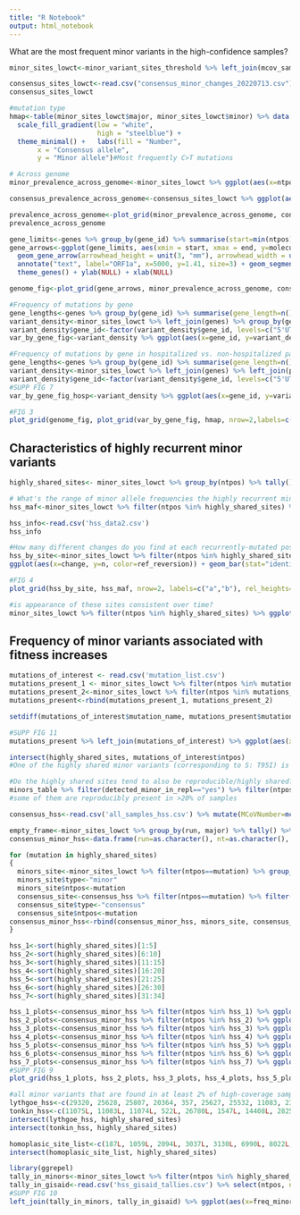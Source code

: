 ```yaml
---
title: "R Notebook"
output: html_notebook
---
```


What are the most frequent minor variants in the high-confidence samples?
```r
minor_sites_lowct<-minor_variant_sites_threshold %>% left_join(mcov_samples_filtered) %>% filter(INSTRUMENT_RESULT<26) 

consensus_sites_lowct<-read.csv("consensus_minor_changes_20220713.csv") %>% mutate(MCoVNumber=mcov_reformat(name)) %>% filter(MCoVNumber %in% p$MCoVNumber) %>% filter(major!=refnt)
consensus_sites_lowct
```
```r
#mutation type
hmap<-table(minor_sites_lowct$major, minor_sites_lowct$minor) %>% data.frame() %>% ggplot(aes(x=Var1, y=Var2, fill=Freq)) + geom_tile(colour = "black") + # grid color
  scale_fill_gradient(low = "white",
                      high = "steelblue") +
  theme_minimal() +   labs(fill = "Number",
       x = "Consensus allele",
       y = "Minor allele")#Most frequently C>T mutations
```

```r
# Across genome
minor_prevalence_across_genome<-minor_sites_lowct %>% ggplot(aes(x=ntpos)) + geom_bar(fill="black", color="black") + theme_bw() + geom_hline(yintercept = nrow(p)*0.02, linetype="dotted") + xlab("Nucleotide position") + ylab("No. samples w/minor variant at site") + annotate("rect", xmin=27894, xmax=28295, ymin=0, ymax=Inf, alpha=0.2, fill="#85D4E3") + annotate("rect", xmin=28274, xmax=29533, ymin=0, ymax=Inf, alpha=0.2, fill="#F4B5BD") + annotate("rect", xmin=21563, xmax=25384, ymin=0, ymax=Inf, alpha=0.2, fill="#FAD77B") + xlim(0,29903)

consensus_prevalence_across_genome<-consensus_sites_lowct %>% ggplot(aes(x=ntpos)) + geom_bar(fill="black", color="black") + theme_bw() + geom_hline(yintercept = nrow(p)*0.02, linetype="dotted") + xlab("Nucleotide position") + ylab("No. samples w/consensus variant at site") + annotate("rect", xmin=27894, xmax=28295, ymin=0, ymax=Inf, alpha=0.2, fill="#85D4E3") + annotate("rect", xmin=28274, xmax=29533, ymin=0, ymax=Inf, alpha=0.2, fill="#F4B5BD") + annotate("rect", xmin=21563, xmax=25384, ymin=0, ymax=Inf, alpha=0.2, fill="#FAD77B") + xlim(0,29903)

prevalence_across_genome<-plot_grid(minor_prevalence_across_genome, consensus_prevalence_across_genome, nrow=2, axis="bltr")
prevalence_across_genome
```

```r
gene_limits<-genes %>% group_by(gene_id) %>% summarise(start=min(ntpos), end=max(ntpos)) %>% filter(gene_id!="") %>% mutate(molecule="")
gene_arrows<-ggplot(gene_limits, aes(xmin = start, xmax = end, y=molecule, label = gene_id)) +
  geom_gene_arrow(arrowhead_height = unit(3, "mm"), arrowhead_width = unit(1, "mm")) + geom_gene_label() + geom_segment(aes(x=266,y=1.5,xend=13468,yend=1.5), size=0.2) + xlim(0,29903) +
  annotate("text", label="ORF1a", x=5000, y=1.41, size=3) + geom_segment(aes(x=13468,y=1.4,xend=21555,yend=1.4), size=0.2) + annotate("text", label="ORF1b", x=18000, y=1.31, size=3) +
  theme_genes() + ylab(NULL) + xlab(NULL) 
```

```r
genome_fig<-plot_grid(gene_arrows, minor_prevalence_across_genome, consensus_prevalence_across_genome, nrow=3, rel_heights=c(0.5,1,1), axis="lr", align="hv")
```

```r
#Frequency of mutations by gene
gene_lengths<-genes %>% group_by(gene_id) %>% summarise(gene_length=n())
variant_density<-minor_sites_lowct %>% left_join(genes) %>% group_by(gene_id) %>% filter(gene_id!="") %>% summarise(n_variants=n()) %>% left_join(gene_lengths) %>% mutate(variant_density=n_variants/gene_length) 
variant_density$gene_id<-factor(variant_density$gene_id, levels=c("5'UTR","nsp1","nsp2","PL-PRO","nsp4","3CL-PRO","nsp6","nsp7","nsp8","nsp9", "nsp10","RdRp","Hel","ExoN","NendoU","2'-O-MT","S","ORF3a","E","M","ORF6","ORF7ab","ORF8","N","ORF10","3'UTR"))
var_by_gene_fig<-variant_density %>% ggplot(aes(x=gene_id, y=variant_density)) + geom_bar(stat="identity", fill="white", color="black") + theme_bw() + theme(axis.text.x = element_text(angle=90)) + xlab("Gene") + ylab("Minor variant density")
```

```r
#Frequency of mutations by gene in hospitalized vs. non-hospitalized patients
gene_lengths<-genes %>% group_by(gene_id) %>% summarise(gene_length=n())
variant_density<-minor_sites_lowct %>% left_join(genes) %>% left_join(p) %>% group_by(admitted_hospital, gene_id) %>% filter(gene_id!="") %>% summarise(n_variants=n()) %>% left_join(gene_lengths) %>% mutate(variant_density=n_variants/gene_length) 
variant_density$gene_id<-factor(variant_density$gene_id, levels=c("5'UTR","nsp1","nsp2","PL-PRO","nsp4","3CL-PRO","nsp6","nsp7","nsp8","nsp9", "nsp10","RdRp","Hel","ExoN","NendoU","2'-O-MT","S","ORF3a","E","M","ORF6","ORF7ab","ORF8","N","ORF10","3'UTR"))
#SUPP FIG 7
var_by_gene_fig_hosp<-variant_density %>% ggplot(aes(x=gene_id, y=variant_density)) + geom_bar(stat="identity", fill="white", color="black") + theme_bw() + theme(axis.text.x = element_text(angle=90)) + xlab("Gene") + ylab("Minor variant density") + facet_grid(admitted_hospital~.)
```


```r
#FIG 3
plot_grid(genome_fig, plot_grid(var_by_gene_fig, hmap, nrow=2,labels=c("b","c")), ncol=2, rel_widths=c(2.5,1), labels=c("a",NULL))
```

## Characteristics of highly recurrent minor variants

```r
highly_shared_sites<- minor_sites_lowct %>% group_by(ntpos) %>% tally() %>% arrange(desc(n)) %>% filter(n>=nrow(p)*0.02) %>% pull(ntpos)
```

```r
# What's the range of minor allele frequencies the highly recurrent minor variants are found at?
hss_maf<-minor_sites_lowct %>% filter(ntpos %in% highly_shared_sites) %>% ggplot(aes(x=as.factor(ntpos), y=minorfreq)) + geom_point(alpha=0.5, position=position_jitter(width=0.1)) + theme_bw() + theme(axis.text.x=element_text(angle=90)) + geom_boxplot(outlier.alpha = 0) + xlab("Nucleotide position") + ylab("Minor allele frequency")
```

```r
hss_info<-read.csv('hss_data2.csv')
hss_info
```

```r
#How many different changes do you find at each recurrently-mutated position? How many such mutations are a reversion to the reference?
hss_by_site<-minor_sites_lowct %>% filter(ntpos %in% highly_shared_sites) %>% group_by(ntpos, major, minor) %>% summarise(n=n(), median_frequency=median(minorfreq)) %>% left_join(hss_info) %>% mutate(change=paste0(major,">",minor)) %>% mutate(ref_reversion=if_else(minor==refnt,"yes","no")) %>% mutate(median_MAF=if_else(median_frequency<0.02,"low (median <2% MAF)","high (median >=2% MAF)")) %>% 
ggplot(aes(x=change, y=n, color=ref_reversion)) + geom_bar(stat="identity", aes(fill=median_MAF)) + scale_color_manual(values=c("gray","black")) + scale_fill_manual(values=c("darkmagenta","steelblue")) + facet_wrap(ntpos~aa.position, scales="free") + theme_bw() + theme(axis.text.x=element_text(angle=90), legend.position=c(0.9,0.05))
```
```r
#FIG 4
plot_grid(hss_by_site, hss_maf, nrow=2, labels=c("a","b"), rel_heights=c(6,1))
```


```r
#is appearance of these sites consistent over time?
minor_sites_lowct %>% filter(ntpos %in% highly_shared_sites) %>% ggplot(aes(COLLECTION_DT)) + geom_bar() + facet_wrap(~ntpos) + theme_bw() + theme(axis.text.x=element_text(angle=90))
```
## Frequency of minor variants associated with fitness increases

```r
mutations_of_interest <- read.csv('mutation_list.csv')
mutations_present_1 <- minor_sites_lowct %>% filter(ntpos %in% mutations_of_interest$ntpos) %>% left_join(mutations_of_interest) %>% select(MCoVNumber, COLLECTION_DT, ntpos, major, minor, mutation_name, allele, no_independent_emergences, notes) %>% filter(notes!="alternatively G") %>% mutate(mutation_present=if_else(minor==allele, 1,0)) %>% group_by(mutation_name, COLLECTION_DT) %>% summarise(n=sum(mutation_present)) 
mutations_present_2<-minor_sites_lowct %>% filter(ntpos %in% mutations_of_interest$ntpos) %>% left_join(mutations_of_interest) %>% select(MCoVNumber, COLLECTION_DT, ntpos, major, minor, mutation_name, allele, no_independent_emergences, notes) %>% filter(notes=="alternatively G") %>% mutate(mutation_present=if_else(minor=="A"|minor=="G", 1,0))%>% group_by(mutation_name, COLLECTION_DT) %>% summarise(n=sum(mutation_present)) 
mutations_present<-rbind(mutations_present_1, mutations_present_2)

setdiff(mutations_of_interest$mutation_name, mutations_present$mutation_name)
```

```r
#SUPP FIG 11
mutations_present %>% left_join(mutations_of_interest) %>% ggplot(aes(x=COLLECTION_DT, y=n)) + geom_bar(stat="identity", fill="black", color="black") + facet_wrap(mutation_name~ntpos) + theme_bw() + theme(axis.text.x=element_text(angle=90), strip.background =element_rect(fill="lightblue")) + xlab("Collection Date") + ylab("No. samples") + scale_x_date(minor_breaks="1 month")
```


```r
intersect(highly_shared_sites, mutations_of_interest$ntpos)
#One of the highly shared minor variants (corresponding to S: T95I) is associated with increased transmissibility
```

```r
#Do the highly shared sites tend to also be reproducible/highly shared? minors_table from reproducibility check in 01_load_new_samples.Rmd
minors_table %>% filter(detected_minor_in_repl=="yes") %>% filter(ntpos %in% highly_shared_sites) %>% group_by(ntpos) %>% tally() %>% arrange(desc(n))
#some of them are reproducibly present in >20% of samples
```

```r
consensus_hss<-read.csv('all_samples_hss.csv') %>% mutate(MCoVNumber=mcov_reformat(name)) %>% left_join(runs_all_samples)
```

```r
empty_frame<-minor_sites_lowct %>% group_by(run, major) %>% tally() %>% select(run, nt=major)
consensus_minor_hss<-data.frame(run=as.character(), nt=as.character(), n=as.numeric(), type=as.character(), ntpos=as.numeric())

for (mutation in highly_shared_sites)
{
  minors_site<-minor_sites_lowct %>% filter(ntpos==mutation) %>% group_by(run, minor) %>% tally() %>% select(run, nt=minor, n) %>% left_join(empty_frame, .) %>% mutate(n=replace_na(n, 0))
  minors_site$type<-"minor"
  minors_site$ntpos<-mutation
  consensus_site<-consensus_hss %>% filter(ntpos==mutation) %>% filter(major %in% c("A","C","T","G")) %>% group_by(run, major) %>% tally() %>% select(run, nt=major, n) %>% left_join(empty_frame, .) %>% mutate(n=replace_na(n, 0))
  consensus_site$type<-"consensus"
  consensus_site$ntpos<-mutation
consensus_minor_hss<-rbind(consensus_minor_hss, minors_site, consensus_site)
}
```



```r
hss_1<-sort(highly_shared_sites)[1:5]
hss_2<-sort(highly_shared_sites)[6:10]
hss_3<-sort(highly_shared_sites)[11:15]
hss_4<-sort(highly_shared_sites)[16:20]
hss_5<-sort(highly_shared_sites)[21:25]
hss_6<-sort(highly_shared_sites)[26:30]
hss_7<-sort(highly_shared_sites)[31:34]

hss_1_plots<-consensus_minor_hss %>% filter(ntpos %in% hss_1) %>% ggplot(aes(x=run, y=n, fill=nt)) + geom_bar(stat="identity") + scale_fill_manual(values=viridis(5)) + facet_grid(type~ntpos, scales="free_y") + theme_bw() + theme(axis.text.x=element_text(angle=90), legend.position="none")
hss_2_plots<-consensus_minor_hss %>% filter(ntpos %in% hss_2) %>% ggplot(aes(x=run, y=n, fill=nt)) + geom_bar(stat="identity") + scale_fill_manual(values=viridis(5)) + facet_grid(type~ntpos, scales="free_y") + theme_bw() + theme(axis.text.x=element_text(angle=90), legend.position="none")
hss_3_plots<-consensus_minor_hss %>% filter(ntpos %in% hss_3) %>% ggplot(aes(x=run, y=n, fill=nt)) + geom_bar(stat="identity") + scale_fill_manual(values=viridis(5)) + facet_grid(type~ntpos, scales="free_y") + theme_bw() + theme(axis.text.x=element_text(angle=90), legend.position="none")
hss_4_plots<-consensus_minor_hss %>% filter(ntpos %in% hss_4) %>% ggplot(aes(x=run, y=n, fill=nt)) + geom_bar(stat="identity") + scale_fill_manual(values=viridis(5)) + facet_grid(type~ntpos, scales="free_y") + theme_bw() + theme(axis.text.x=element_text(angle=90), legend.position="none")
hss_5_plots<-consensus_minor_hss %>% filter(ntpos %in% hss_5) %>% ggplot(aes(x=run, y=n, fill=nt)) + geom_bar(stat="identity") + scale_fill_manual(values=viridis(5)) + facet_grid(type~ntpos, scales="free_y") + theme_bw() + theme(axis.text.x=element_text(angle=90), legend.position="none")
hss_6_plots<-consensus_minor_hss %>% filter(ntpos %in% hss_6) %>% ggplot(aes(x=run, y=n, fill=nt)) + geom_bar(stat="identity") + scale_fill_manual(values=viridis(5)) + facet_grid(type~ntpos, scales="free_y") + theme_bw() + theme(axis.text.x=element_text(angle=90), legend.position="none")
hss_7_plots<-consensus_minor_hss %>% filter(ntpos %in% hss_7) %>% ggplot(aes(x=run, y=n, fill=nt)) + geom_bar(stat="identity") + scale_fill_manual(values=viridis(5)) + facet_grid(type~ntpos, scales="free_y") + theme_bw() + theme(axis.text.x=element_text(angle=90), legend.position="bottom")
#SUPP FIG 9
plot_grid(hss_1_plots, hss_2_plots, hss_3_plots, hss_4_plots, hss_5_plots, hss_6_plots, hss_7_plots, nrow=7)

```

```r
#all minor variants that are found in at least 2% of high-coverage samples in Lythgoe et al https://www.science.org/doi/suppl/10.1126/science.abg0821/suppl_file/abg0821-lythgoe-sm.pdf
lythgoe_hss<-c(29320, 25628, 25807, 20364, 357, 25627, 25532, 11083, 239, 238, 356, 16740, 20989, 19393, 15009, 21826, 19937, 26289,28253,25507,29862,11052,29864,25529,369,22453,13571,29538,21575,75,20993,19473,15474,635,1226,29747,24933,19210,13303,28936,26334,16887)
tonkin_hss<-c(11075L, 11083L, 11074L, 522L, 26780L, 1547L, 14408L, 28253L, 13914L, 26137L, 635L, 241L, 26785L, 683L, 23403L, 28881L, 13778L, 25521L, 14805L, 9491L, 11071L, 13780L, 21575L, 29242L, 9430L, 203L, 3037L, 686L, 3096L, 16375L, 16466L, 17167L, 23559L, 9438L, 21137L, 29051L, 23555L, 26333L, 9474L, 13571L, 16887L, 26787L, 28603L, 24213L, 11651L, 27925L, 514L, 26781L, 558L, 1912L, 9479L, 11073L, 12578L, 26144L, 26681L, 29241L)
intersect(lythgoe_hss, highly_shared_sites)
intersect(tonkin_hss, highly_shared_sites)
```

```r
homoplasic_site_list<-c(187L, 1059L, 2094L, 3037L, 3130L, 6990L, 8022L, 10323L, 10741L, 11074L, 11083L, 13408L, 14786L, 15324L, 19684L, 20148L, 21137L, 21575L, 24034L, 24378L, 25563L, 26144L, 26461L, 26681L, 28077L, 28826L, 28854L, 29700L)
intersect(homoplasic_site_list, highly_shared_sites)
```

```r
library(ggrepel)
tally_in_minors<-minor_sites_lowct %>% filter(ntpos %in% highly_shared_sites) %>% group_by(ntpos) %>% summarise(n_minor_variants_houston=n()) %>% mutate(freq_minor_variants_houston=n_minor_variants_houston/nrow(p))
tally_in_gisaid<-read.csv('hss_gisaid_tallies.csv') %>% select(ntpos, n_consensus_variants_gisaid=n) %>% mutate(freq_consensus_variants_gisaid=n_consensus_variants_gisaid/3109421) #USA gisaid sequences as of 6/13/2022
#SUPP FIG 10
left_join(tally_in_minors, tally_in_gisaid) %>% ggplot(aes(x=freq_minor_variants_houston, y=freq_consensus_variants_gisaid)) + geom_point(alpha=0.5) + theme_bw() + xlab("Fraction of samples with minor variant in Houston data") + ylab("Fraction of samples with consensus variant in GISAID USA") + geom_text_repel(aes(label=ntpos), max.overlaps=10, label.size=0.1)
```
